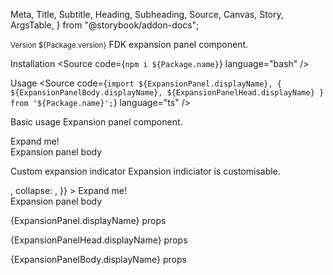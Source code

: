   Meta,
  Title,
  Subtitle,
  Heading,
  Subheading,
  Source,
  Canvas,
  Story,
  ArgsTable,
} from "@storybook/addon-docs";




<Meta title="Components/Expansion panel" />

<Title>Expansion Panel</Title>
<Subtitle>
  <small>Version ${Package.version}</small>
</Subtitle>
<Subtitle>FDK expansion panel component.</Subtitle>

<Heading>Installation</Heading>
<Source code={`npm i ${Package.name}`} language="bash" />

<Heading>Usage</Heading>
<Source
  code={`import ${ExpansionPanel.displayName}, { ${ExpansionPanelBody.displayName}, ${ExpansionPanelHead.displayName} } from '${Package.name}';`}
  language="ts"
/>

<Subheading>Basic usage</Subheading>
<Subtitle>Expansion panel component.</Subtitle>

<Canvas>
  <Story name="Basic usage">
    <ExpansionPanel>
      <ExpansionPanelHead>Expand me!</ExpansionPanelHead>
      <ExpansionPanelBody>
        <div style={{ padding: "10px" }}>Expansion panel body</div>
      </ExpansionPanelBody>
    </ExpansionPanel>
  </Story>
</Canvas>

<Subheading>Custom expansion indicator</Subheading>
<Subtitle>Expansion indiciator is customisable.</Subtitle>

<Canvas>
  <Story name="Custom expansion indicator">
    <ExpansionPanel
      expansionIndicator={{
        expand: <SC.CustomExpandIndicator />,
        collapse: <SC.CustomCollapseIndicator />,
      }}
    >
      <ExpansionPanelHead>Expand me!</ExpansionPanelHead>
      <ExpansionPanelBody>
        <div style={{ padding: "10px" }}>Expansion panel body</div>
      </ExpansionPanelBody>
    </ExpansionPanel>
  </Story>
</Canvas>

<Heading>{ExpansionPanel.displayName} props</Heading>
<ArgsTable of={ExpansionPanel} />

<Heading>{ExpansionPanelHead.displayName} props</Heading>
<ArgsTable of={ExpansionPanelHead} />

<Heading>{ExpansionPanelBody.displayName} props</Heading>
<ArgsTable of={ExpansionPanelBody} />
